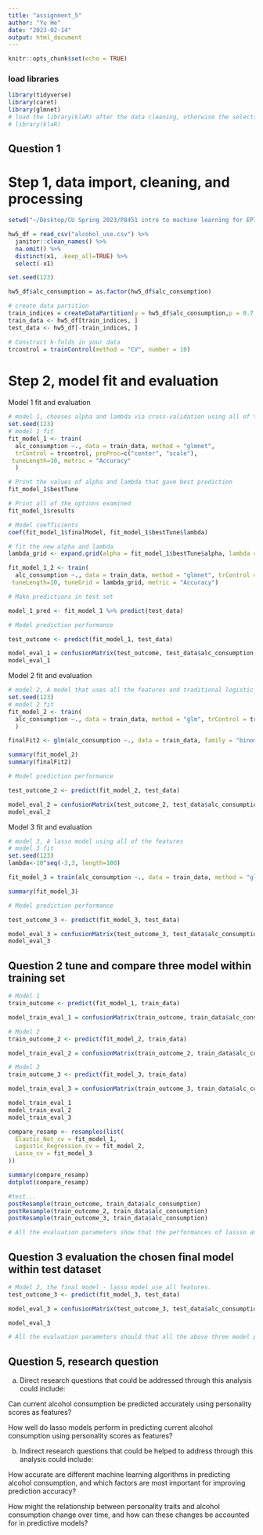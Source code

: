 ```yaml
---
title: "assignment_5"
author: "Yu He"
date: "2023-02-14"
output: html_document
---
```


```r
knitr::opts_chunk$set(echo = TRUE)
```

### load libraries
```r
library(tidyverse) 
library(caret)
library(glmnet)
# load the library(klaR) after the data cleaning, otherwise the select() function is not working. We need to restart the Rstudio.
# library(klaR)
```

## Question 1
# Step 1, data import, cleaning, and processing
```r
setwd("~/Desktop/CU Spring 2023/P8451 intro to machine learning for EPI/p8451_assignment")

hw5_df = read_csv("alcohol_use.csv") %>% 
  janitor::clean_names() %>% 
  na.omit() %>% 
  distinct(x1, .keep_all=TRUE) %>% 
  select(-x1)

set.seed(123)

hw5_df$alc_consumption = as.factor(hw5_df$alc_consumption)

# create data partition
train_indices = createDataPartition(y = hw5_df$alc_consumption,p = 0.7,list = FALSE)
train_data <- hw5_df[train_indices, ]
test_data <- hw5_df[-train_indices, ]

# Construct k-folds in your data
trcontrol = trainControl(method = "CV", number = 10)
```

# Step 2, model fit and evaluation
Model 1 fit and evaluation
```r
# model 1, chooses alpha and lambda via cross-validation using all of the features - Elastic Net method
set.seed(123)
# model 1 fit
fit_model_1 <- train(
  alc_consumption ~., data = train_data, method = "glmnet",
  trControl = trcontrol, preProc=c("center", "scale"),
 tuneLength=10, metric = "Accuracy"
  )

# Print the values of alpha and lambda that gave best prediction
fit_model_1$bestTune

# Print all of the options examined
fit_model_1$results

# Model coefficients
coef(fit_model_1$finalModel, fit_model_1$bestTune$lambda)

# fit the new alpha and lambda
lambda_grid <- expand.grid(alpha = fit_model_1$bestTune$alpha, lambda = fit_model_1$bestTune$lambda)

fit_model_1_2 <- train(
  alc_consumption ~., data = train_data, method = "glmnet", trControl = trcontrol, preProc = c("center", "scale"),
 tuneLength=10, tuneGrid = lambda_grid, metric = "Accuracy")

# Make predictions in test set

model_1_pred <- fit_model_1 %>% predict(test_data)

# Model prediction performance

test_outcome <- predict(fit_model_1, test_data)

model_eval_1 = confusionMatrix(test_outcome, test_data$alc_consumption, positive = "CurrentUse")
model_eval_1
```

Model 2 fit and evaluation
```r
# model 2, A model that uses all the features and traditional logistic regression
set.seed(123)
# model 2 fit
fit_model_2 <- train(
  alc_consumption ~., data = train_data, method = "glm", trControl = trcontrol
  )

finalFit2 <- glm(alc_consumption ~., data = train_data, family = "binomial")

summary(fit_model_2)
summary(finalFit2)

# Model prediction performance

test_outcome_2 <- predict(fit_model_2, test_data)

model_eval_2 = confusionMatrix(test_outcome_2, test_data$alc_consumption, positive = "CurrentUse")
model_eval_2
```

Model 3 fit and evaluation
```r
# model 3, A lasso model using all of the features
# model 3 fit
set.seed(123)
lambda<-10^seq(-3,3, length=100)

fit_model_3 = train(alc_consumption ~., data = train_data, method = "glmnet", trControl = trcontrol, family = "binomial", tuneGrid = expand.grid(alpha = 1, lambda = lambda))

summary(fit_model_3)

# Model prediction performance

test_outcome_3 <- predict(fit_model_3, test_data)

model_eval_3 = confusionMatrix(test_outcome_3, test_data$alc_consumption, positive = "CurrentUse")
model_eval_3
```

## Question 2 tune and compare three model within training set
```r
# Model 1
train_outcome <- predict(fit_model_1, train_data)

model_train_eval_1 = confusionMatrix(train_outcome, train_data$alc_consumption, positive = "CurrentUse")

# Model 2
train_outcome_2 <- predict(fit_model_2, train_data)

model_train_eval_2 = confusionMatrix(train_outcome_2, train_data$alc_consumption, positive = "CurrentUse")

# Model 3
train_outcome_3 <- predict(fit_model_3, train_data)

model_train_eval_3 = confusionMatrix(train_outcome_3, train_data$alc_consumption, positive = "CurrentUse")

model_train_eval_1
model_train_eval_2
model_train_eval_3

compare_resamp <- resamples(list(
  Elastic_Net_cv = fit_model_1,
  Logistic_Regression_cv = fit_model_2,
  Lasso_cv = fit_model_3
))

summary(compare_resamp)
dotplot(compare_resamp)

#test...
postResample(train_outcome, train_data$alc_consumption)
postResample(train_outcome_2, train_data$alc_consumption)
postResample(train_outcome_3, train_data$alc_consumption)

# All the evaluation parameters show that the performances of lassso and elasctic nets models are very close and better than the traditional logistic regression model. Based on Accuracy, the lasso  model slightly better. So the final choice of model is the lasso model with all the features.
```

## Question 3 evaluation the chosen final model within test dataset
```r
# Model 2, the final model - lasso model use all features.
test_outcome_3 <- predict(fit_model_3, test_data)

model_eval_3 = confusionMatrix(test_outcome_3, test_data$alc_consumption, positive = "CurrentUse")

model_eval_3

# All the evaluation parameters should that all the above three model performed similarly. But the performances of lassso and elasctic nets models are very close and better than the traditional logistic regression model. Based on Accuracy, the lasso model slightly better.
```

## Question 5, research question

a) Direct research questions that could be addressed through this analysis could include:

Can current alcohol consumption be predicted accurately using personality scores as features?

How well do lasso models perform in predicting current alcohol consumption using personality scores as features?

b) Indirect research questions that could be helped to address through this analysis could include: 

How accurate are different machine learning algorithms in predicting alcohol consumption, and which factors are most important for improving prediction accuracy?

How might the relationship between personality traits and alcohol consumption change over time, and how can these changes be accounted for in predictive models?










